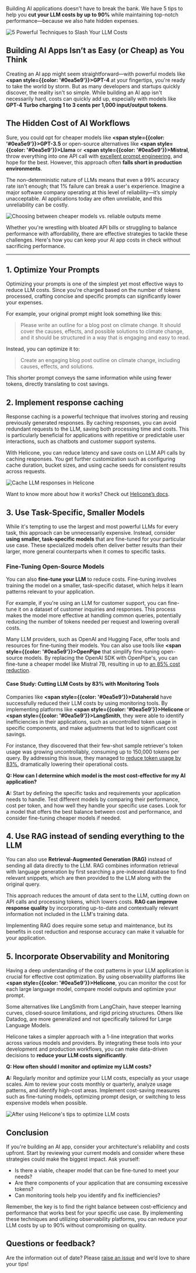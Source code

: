 Building AI applications doesn't have to break the bank. We have 5 tips to help you **cut your LLM costs by up to 90%** while maintaining top-notch performance—because we also hate hidden expenses.

![5 Powerful Techniques to Slash Your LLM Costs](/static/blog/slash-llm-cost/slash-cover.webp)


## Building AI Apps Isn’t as Easy (or Cheap) as You Think

Creating an AI app might seem straightforward—with powerful models like  **<span style={{color: '#0ea5e9'}}>GPT-4</span>** at your fingertips, you're ready to take the world by storm. 
But as many developers and startups quickly discover, the reality isn't so simple. While building an AI app isn't necessarily hard, costs can quickly add up, 
especially with models like  **GPT-4 Turbo charging 1 to 3 cents per 1,000 input/output tokens**.

## The Hidden Cost of AI Workflows

Sure, you could opt for cheaper models like **<span style={{color: '#0ea5e9'}}>GPT-3.5</span>** or open-source alternatives like **<span style={{color: '#0ea5e9'}}>Llama</span>** or **<span style={{color: '#0ea5e9'}}>Mistral</span>**, throw everything into one API call with [excellent prompt engineering](https://www.helicone.ai/blog/prompt-engineering-tools), and hope for the best. However, this approach often **falls short in production environments**.

The non-deterministic nature of LLMs means that even a 99% accuracy rate isn't enough; that 1% failure can break a user's experience. Imagine a major software company operating at this level of reliability—it’s simply unacceptable. AI applications today are often unreliable, and this unreliability can be costly.

![Choosing between cheaper models vs. reliable outputs meme](/static/blog/slash-llm-cost/meme-1.webp)

Whether you're wrestling with bloated API bills or struggling to balance performance with affordability, there are effective strategies to tackle these challenges. Here's how you can keep your AI app costs in check without sacrificing performance.

---

## 1. Optimize Your Prompts

Optimizing your prompts is one of the simplest yet most effective ways to reduce LLM costs. Since you're charged based on the number of tokens processed, crafting concise and specific prompts can significantly lower your expenses.

For example, your original prompt might look something like this:

> Please write an outline for a blog post on climate change. It should cover the causes, effects, and possible solutions to climate change, and it should be structured in a way that is engaging and easy to read.
> 

Instead, you can optimize it to:

> Create an engaging blog post outline on climate change, including causes, effects, and solutions.
> 

This shorter prompt conveys the same information while using fewer tokens, directly translating to cost savings.


## 2. Implement response caching

Response caching is a powerful technique that involves storing and reusing previously generated responses. By caching responses, you can avoid redundant requests to the LLM, saving both processing time and costs. This is particularly beneficial for applications with repetitive or predictable user interactions, such as chatbots and customer support systems.

With Helicone, you can reduce latency and save costs on LLM API calls by caching responses. You get further customization such as configuring cache duration, bucket sizes, and using cache seeds for consistent results across requests.

![Cache LLM responses in Helicone](/static/blog/slash-llm-cost/cache.webp)

Want to know more about how it works? Check out <a href="https://docs.helicone.ai/features/advanced-usage/caching" target="_blank" rel="noopener noreferrer">Helicone’s docs</a>. 


## 3. Use Task-Specific, Smaller Models

While it's tempting to use the largest and most powerful LLMs for every task, this approach can be unnecessarily expensive. Instead, consider **using smaller, task-specific models** that are fine-tuned for your particular use case. These specialized models often deliver better results than their larger, more general counterparts when it comes to specific tasks.


### Fine-Tuning Open-Source Models

You can also **fine-tune your LLM** to reduce costs. Fine-tuning involves training the model on a smaller, task-specific dataset, which helps it learn patterns relevant to your application.

For example, if you're using an LLM for customer support, you can fine-tune it on a dataset of customer inquiries and responses. This process makes the model more effective at handling common queries, potentially reducing the number of tokens needed per request and lowering overall costs.

Many LLM providers, such as OpenAI and Hugging Face, offer tools and resources for fine-tuning their models. You can also use tools like **<span style={{color: '#0ea5e9'}}>OpenPipe</span>** that simplify fine-tuning open-source models. By replacing the OpenAI SDK with OpenPipe's, you can fine-tune a cheaper model like Mistral 7B, resulting in up to [an 85% cost reduction](https://www.reddit.com/r/ArtificialInteligence/comments/1b92hlk/how_i_reduced_our_llm_costs_by_over_85/).

#### Case Study: Cutting LLM Costs by 83% with Monitoring Tools

Companies like **<span style={{color: '#0ea5e9'}}>Dataherald</span>** have successfully reduced their LLM costs by using monitoring tools. By implementing platforms like **<span style={{color: '#0ea5e9'}}>Helicone</span>** or **<span style={{color: '#0ea5e9'}}>LangSmith</span>**, they were able to identify inefficiencies in their applications, such as uncontrolled token usage in specific components, and make adjustments that led to significant cost savings.

For instance, they discovered that their few-shot sample retriever's token usage was growing uncontrollably, consuming up to 150,000 tokens per query. By addressing this issue, they managed to [reduce token usage by 83%](https://medium.com/dataherald/cutting-llm-costs-by-83-with-langsmith-e44bb63af2a8), dramatically lowering their operational costs.


**Q: How can I determine which model is the most cost-effective for my AI application?**

**A:** Start by defining the specific tasks and requirements your application needs to handle. Test different models by comparing their performance, cost per token, and how well they handle your specific use cases. Look for a model that offers the best balance between cost and performance, and consider fine-tuning cheaper models if needed.


## 4.  Use RAG instead of sending everything to the LLM

You can also use **Retrieval-Augmented Generation (RAG)** instead of sending all data directly to the LLM. RAG combines information retrieval with language generation by first searching a pre-indexed database to find relevant snippets, which are then provided to the LLM along with the original query. 

This approach reduces the amount of data sent to the LLM, cutting down on API calls and processing tokens, which lowers costs. **RAG can improve response quality** by incorporating up-to-date and contextually relevant information not included in the LLM's training data.

Implementing RAG does require some setup and maintenance, but its benefits in cost reduction and response accuracy can make it valuable for your application.


## 5. Incorporate Observability and Monitoring

Having a deep understanding of the cost patterns in your LLM application is crucial for effective cost optimization. 
By using observability platforms like **<span style={{color: '#0ea5e9'}}>Helicone</span>**, you can monitor the cost for each large language model, compare model outputs and optimize your prompt. 

Some alternatives like LangSmith from LangChain, have steeper learning curves, closed-source limitations, and rigid pricing structures. Others like Datadog, are more generalized and not specifically tailored for Large Language Models.

Helicone takes a simpler approach with a 1-line integration that works across various models and providers. By integrating these tools into your development and production workflows, you can make data-driven decisions to **reduce your LLM costs significantly**.

**Q: How often should I monitor and optimize my LLM costs?**

**A:** Regularly monitor and optimize your LLM costs, especially as your usage scales. Aim to review your costs monthly or quarterly, analyze usage patterns, and identify high-cost areas. Implement cost-saving measures such as fine-tuning models, optimizing prompt design, or switching to less expensive models when possible.


![After using Helicone's tips to optimize LLM costs](/static/blog/slash-llm-cost/meme-2.webp)

## Conclusion
If you're building an AI app, consider your architecture's reliability and costs upfront. Start by reviewing your current models and consider where these strategies could make the biggest impact. Ask yourself:

- Is there a viable, cheaper model that can be fine-tuned to meet your needs?
- Are there components of your application that are consuming excessive tokens?
- Can monitoring tools help you identify and fix inefficiencies?

Remember, the key is to find the right balance between cost-efficiency and performance that works best for your specific use case. By implementing these techniques and utilizing observability platforms, you can reduce your LLM costs by up to 90% without compromising on quality.


## Questions or feedback?

Are the information out of date? Please <a href="https://github.com/Helicone/helicone/pulls" target="_blank" rel="noopener noreferrer">raise an issue</a> and we’d love to share your tips!
